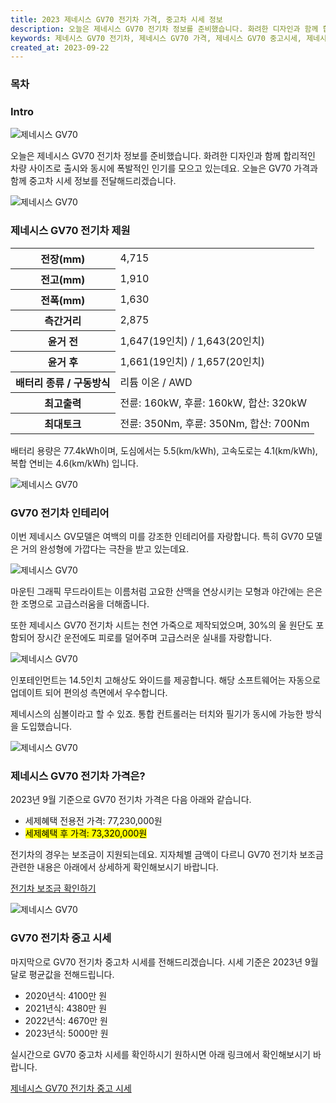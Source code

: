 ```yaml
---
title: 2023 제네시스 GV70 전기차 가격, 중고차 시세 정보
description: 오늘은 제네시스 GV70 전기차 정보를 준비했습니다. 화려한 디자인과 함께 합리적인 차량 사이즈로 출시와 동시에 폭발적인 인기를 모으고 있는데요. 오늘은 GV70 가격과 함께 중고차 시세 정보를 전달해드리겠습니다.
keywords: 제네시스 GV70 전기차, 제네시스 GV70 가격, 제네시스 GV70 중고시세, 제네시스 GV70 제원, 제네시스 GV70 인테리어
created_at: 2023-09-22
---
```


### 목차

### Intro

<Image src='genesis-gv70/01.jpg' alt='제네시스 GV70' />

오늘은 제네시스 GV70 전기차 정보를 준비했습니다. 화려한 디자인과 함께 합리적인 차량 사이즈로 출시와 동시에 폭발적인 인기를 모으고 있는데요. 오늘은 GV70 가격과 함께 중고차 시세 정보를 전달해드리겠습니다.

<Image src='genesis-gv70/02.jpg' alt='제네시스 GV70' />

### 제네시스 GV70 전기차 제원

<table>
  <tbody>
    <tr>
      <th>전장(mm)</th>
      <td>4,715</td>
    </tr>
    <tr>
      <th>전고(mm)</th>
      <td>1,910</td>
    </tr>
    <tr>
      <th>전폭(mm)</th>
      <td>1,630</td>
    </tr>
    <tr>
      <th>측간거리</th>
      <td>2,875</td>
    </tr>
    <tr>
      <th>윤거 전</th>
      <td>1,647(19인치) / 1,643(20인치)</td>
    </tr>
    <tr>
      <th>윤거 후</th>
      <td>1,661(19인치) / 1,657(20인치)</td>
    </tr>
    <tr>
      <th>배터리 종류 / 구동방식</th>
      <td>리튬 이온 / AWD</td>
    </tr>
    <tr>
      <th>최고출력</th>
      <td>전륜: 160kW, 후륜: 160kW, 합산: 320kW</td>
    </tr>
    <tr>
      <th>최대토크</th>
      <td>전륜: 350Nm, 후륜: 350Nm, 합산: 700Nm</td>
    </tr>
  </tbody>
</table>

배터리 용량은 77.4kWh이며, 도심에서는 5.5(km/kWh), 고속도로는 4.1(km/kWh), 복합 연비는 4.6(km/kWh) 입니다.

<Image src='genesis-gv70/03.jpg' alt='제네시스 GV70' orientation='vertical' />

### GV70 전기차 인테리어

이번 제네시스 GV모델은 여백의 미를 강조한 인테리어를 자랑합니다. 특히 GV70 모델은 거의 완성형에 가깝다는 극찬을 받고 있는데요.

<Image src='genesis-gv70/04.jpg' alt='제네시스 GV70' />

마운틴 그래픽 무드라이트는 이름처럼 고요한 산맥을 연상시키는 모형과 야간에는 은은한 조명으로 고급스러움을 더해줍니다.

또한 제네시스 GV70 전기차 시트는 천연 가죽으로 제작되었으며, 30%의 울 원단도 포함되어 장시간 운전에도 피로를 덜어주며 고급스러운 실내를 자랑합니다.

<Image src='genesis-gv70/05.jpg' alt='제네시스 GV70' />

인포테인먼트는 14.5인치 고해상도 와이드를 제공합니다. 해당 소프트웨어는 자동으로 업데이트 되어 편의성 측면에서 우수합니다.

제네시스의 심볼이라고 할 수 있죠. 통합 컨트롤러는 터치와 필기가 동시에 가능한 방식을 도입했습니다.

<Image src='genesis-gv70/06.jpg' alt='제네시스 GV70' />

### 제네시스 GV70 전기차 가격은?

2023년 9월 기준으로 GV70 전기차 가격은 다음 아래와 같습니다.

- 세제혜택 전용전 가격: 77,230,000원
- <mark>세제혜택 후 가격: 73,320,000원</mark>

전기차의 경우는 보조금이 지원되는데요. 지자체별 금액이 다르니 GV70 전기차 보조금 관련한 내용은 아래에서 상세하게 확인해보시기 바랍니다.

[전기차 보조금 확인하기](/blog/electric-car-subsidy)

<Image src='genesis-gv70/07.jpg' alt='제네시스 GV70' />

### GV70 전기차 중고 시세

마지막으로 GV70 전기차 중고차 시세를 전해드리겠습니다. 시세 기준은 2023년 9월달로 평균값을 전해드립니다.

- 2020년식: 4100만 원
- 2021년식: 4380만 원
- 2022년식: 4670만 원
- 2023년식: 5000만 원

실시간으로 GV70 중고차 시세를 확인하시기 원하시면 아래 링크에서 확인해보시기 바랍니다.

[제네시스 GV70 전기차 중고 시세](/used-cars)
